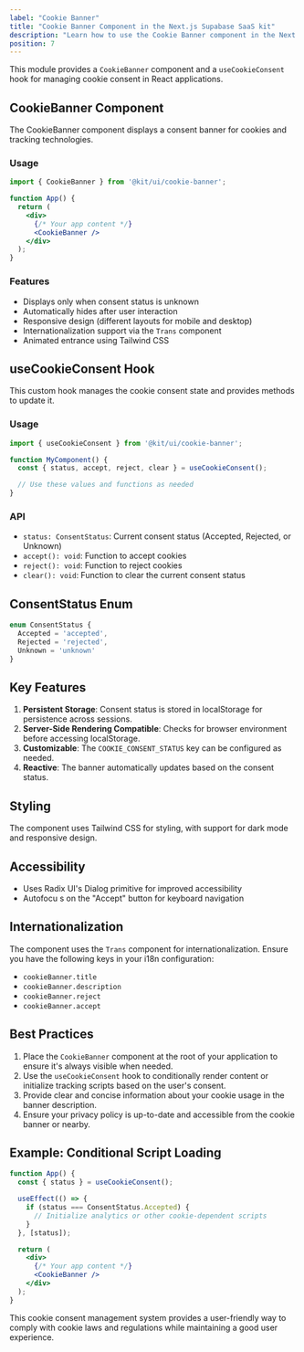 ```yaml
---
label: "Cookie Banner"
title: "Cookie Banner Component in the Next.js Supabase SaaS kit"
description: "Learn how to use the Cookie Banner component in the Next.js Supabase SaaS kit"
position: 7
---
```


This module provides a `CookieBanner` component and a `useCookieConsent` hook for managing cookie consent in React applications.

## CookieBanner Component

The CookieBanner component displays a consent banner for cookies and tracking technologies.

### Usage

```jsx
import { CookieBanner } from '@kit/ui/cookie-banner';

function App() {
  return (
    <div>
      {/* Your app content */}
      <CookieBanner />
    </div>
  );
}
```

### Features

- Displays only when consent status is unknown
- Automatically hides after user interaction
- Responsive design (different layouts for mobile and desktop)
- Internationalization support via the `Trans` component
- Animated entrance using Tailwind CSS

## useCookieConsent Hook

This custom hook manages the cookie consent state and provides methods to update it.

### Usage

```jsx
import { useCookieConsent } from '@kit/ui/cookie-banner';

function MyComponent() {
  const { status, accept, reject, clear } = useCookieConsent();

  // Use these values and functions as needed
}
```

### API

- `status: ConsentStatus`: Current consent status (Accepted, Rejected, or Unknown)
- `accept(): void`: Function to accept cookies
- `reject(): void`: Function to reject cookies
- `clear(): void`: Function to clear the current consent status

## ConsentStatus Enum

```typescript
enum ConsentStatus {
  Accepted = 'accepted',
  Rejected = 'rejected',
  Unknown = 'unknown'
}
```

## Key Features

1. **Persistent Storage**: Consent status is stored in localStorage for persistence across sessions.
2. **Server-Side Rendering Compatible**: Checks for browser environment before accessing localStorage.
3. **Customizable**: The `COOKIE_CONSENT_STATUS` key can be configured as needed.
4. **Reactive**: The banner automatically updates based on the consent status.

## Styling

The component uses Tailwind CSS for styling, with support for dark mode and responsive design.

## Accessibility

- Uses Radix UI's Dialog primitive for improved accessibility
- Autofocu s on the "Accept" button for keyboard navigation

## Internationalization

The component uses the `Trans` component for internationalization. Ensure you have the following keys in your i18n configuration:

- `cookieBanner.title`
- `cookieBanner.description`
- `cookieBanner.reject`
- `cookieBanner.accept`

## Best Practices

1. Place the `CookieBanner` component at the root of your application to ensure it's always visible when needed.
2. Use the `useCookieConsent` hook to conditionally render content or initialize tracking scripts based on the user's consent.
3. Provide clear and concise information about your cookie usage in the banner description.
4. Ensure your privacy policy is up-to-date and accessible from the cookie banner or nearby.

## Example: Conditional Script Loading

```jsx
function App() {
  const { status } = useCookieConsent();

  useEffect(() => {
    if (status === ConsentStatus.Accepted) {
      // Initialize analytics or other cookie-dependent scripts
    }
  }, [status]);

  return (
    <div>
      {/* Your app content */}
      <CookieBanner />
    </div>
  );
}
```

This cookie consent management system provides a user-friendly way to comply with cookie laws and regulations while maintaining a good user experience.